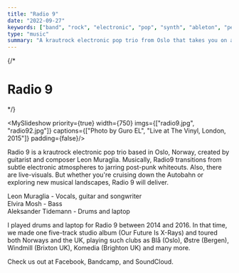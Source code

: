 ```yaml
---
title: "Radio 9"
date: "2022-09-27"
keywords: ["band", "rock", "electronic", "pop", "synth", "ableton", "performance", "drums"]
type: "music"
summary: "A krautrock electronic pop trio from Oslo that takes you on a sonic journey from subtle electronic atmospheres to jarring post-punk whiteouts."
---
```


{/* 
# Radio 9 
*/}

<MySlideshow priority={true} width={750} imgs={["radio9.jpg", "radio92.jpg"]} captions={["Photo by Guro EL", "Live at The Vinyl, London, 2015"]} padding={false}/>

Radio 9 is a krautrock electronic pop trio based in Oslo, Norway, created by guitarist and composer Leon Muraglia. Musically, Radio9 transitions from subtle electronic atmospheres to jarring post-punk whiteouts. Also, there are live-visuals. But whether you're cruising down the Autobahn or exploring new musical landscapes, Radio 9 will deliver.

Leon Muraglia - Vocals, guitar and songwriter <br />
Elvira Mosh - Bass <br />
Aleksander Tidemann - Drums and laptop

I played drums and laptop for Radio 9 between 2014 and 2016. In that time, we made one five-track studio album (Our Future Is X​-​Rays) and toured both Norways and the UK, playing such clubs as Blå (Oslo), Østre (Bergen), Windmill (Brixton UK), Komedia (Brighton UK) and many more.

<MySpotifyPlayer embedUrl="https://bandcamp.com/EmbeddedPlayer/album=1863363418/size=large/bgcol=ffffff/linkcol=0687f5/artwork=small/transparent=true/" />

Check us out at <MyLink href="https://www.facebook.com/radio9">Facebook</MyLink>, <MyLink href="https://radio9.bandcamp.com">Bandcamp</MyLink>, and <MyLink href="http://soundcloud.com/radio9band">SoundCloud</MyLink>.
